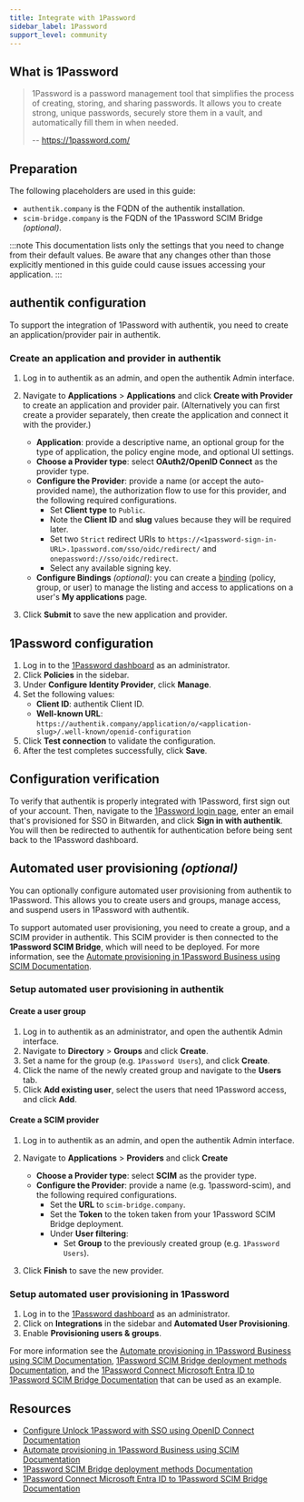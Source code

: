```yaml
---
title: Integrate with 1Password
sidebar_label: 1Password
support_level: community
---
```


## What is 1Password

> 1Password is a password management tool that simplifies the process of creating, storing, and sharing passwords. It allows you to create strong, unique passwords, securely store them in a vault, and automatically fill them in when needed.
>
> -- https://1password.com/

## Preparation

The following placeholders are used in this guide:

- `authentik.company` is the FQDN of the authentik installation.
- `scim-bridge.company` is the FQDN of the 1Password SCIM Bridge _(optional)_.

:::note
This documentation lists only the settings that you need to change from their default values. Be aware that any changes other than those explicitly mentioned in this guide could cause issues accessing your application.
:::

## authentik configuration

To support the integration of 1Password with authentik, you need to create an application/provider pair in authentik.

### Create an application and provider in authentik

1. Log in to authentik as an admin, and open the authentik Admin interface.
2. Navigate to **Applications** > **Applications** and click **Create with Provider** to create an application and provider pair. (Alternatively you can first create a provider separately, then create the application and connect it with the provider.)

    - **Application**: provide a descriptive name, an optional group for the type of application, the policy engine mode, and optional UI settings.
    - **Choose a Provider type**: select **OAuth2/OpenID Connect** as the provider type.
    - **Configure the Provider**: provide a name (or accept the auto-provided name), the authorization flow to use for this provider, and the following required configurations.
        - Set **Client type** to `Public`.
        - Note the **Client ID** and **slug** values because they will be required later.
        - Set two `Strict` redirect URIs to `https://<1password-sign-in-URL>.1password.com/sso/oidc/redirect/` and `onepassword://sso/oidc/redirect`.
        - Select any available signing key.
    - **Configure Bindings** _(optional)_: you can create a [binding](/docs/add-secure-apps/flows-stages/bindings/) (policy, group, or user) to manage the listing and access to applications on a user's **My applications** page.

3. Click **Submit** to save the new application and provider.

## 1Password configuration

1. Log in to the [1Password dashboard](https://start.1password.com/) as an administrator.
2. Click **Policies** in the sidebar.
3. Under **Configure Identity Provider**, click **Manage**.
4. Set the following values:
    - **Client ID**: authentik Client ID.
    - **Well-known URL**: `https://authentik.company/application/o/<application-slug>/.well-known/openid-configuration`
5. Click **Test connection** to validate the configuration.
6. After the test completes successfully, click **Save**.

## Configuration verification

To verify that authentik is properly integrated with 1Password, first sign out of your account. Then, navigate to the [1Password login page](https://my.1password.com/signin), enter an email that's provisioned for SSO in Bitwarden, and click **Sign in with authentik**. You will then be redirected to authentik for authentication before being sent back to the 1Password dashboard.

## Automated user provisioning _(optional)_

You can optionally configure automated user provisioning from authentik to 1Password. This allows you to create users and groups, manage access, and suspend users in 1Password with authentik.

To support automated user provisioning, you need to create a group, and a SCIM provider in authentik. This SCIM provider is then connected to the **1Password SCIM Bridge**, which will need to be deployed. For more information, see the [Automate provisioning in 1Password Business using SCIM Documentation](https://support.1password.com/scim/).

### Setup automated user provisioning in authentik

#### Create a user group

1. Log in to authentik as an administrator, and open the authentik Admin interface.
2. Navigate to **Directory** > **Groups** and click **Create**.
3. Set a name for the group (e.g. `1Password Users`), and click **Create**.
4. Click the name of the newly created group and navigate to the **Users** tab.
5. Click **Add existing user**, select the users that need 1Password access, and click **Add**.

#### Create a SCIM provider

1. Log in to authentik as an admin, and open the authentik Admin interface.
2. Navigate to **Applications** > **Providers** and click **Create**

    - **Choose a Provider type**: select **SCIM** as the provider type.
    - **Configure the Provider**: provide a name (e.g. 1password-scim), and the following required configurations.
        - Set the **URL** to `scim-bridge.company`.
        - Set the **Token** to the token taken from your 1Password SCIM Bridge deployment.
        - Under **User filtering**:
            - Set **Group** to the previously created group (e.g. `1Password Users`).

3. Click **Finish** to save the new provider.

### Setup automated user provisioning in 1Password

1. Log in to the [1Password dashboard](https://start.1password.com/) as an administrator.
2. Click on **Integrations** in the sidebar and **Automated User Provisioning**.
3. Enable **Provisioning users & groups**.

For more information see the [Automate provisioning in 1Password Business using SCIM Documentation](https://support.1password.com/scim/), [1Password SCIM Bridge deployment methods Documentation](https://github.com/1Password/scim-examples), and the [1Password Connect Microsoft Entra ID to 1Password SCIM Bridge Documentation](https://support.1password.com/scim-entra-id/#next-steps) that can be used as an example.

## Resources

- [Configure Unlock 1Password with SSO using OpenID Connect Documentation](https://support.1password.com/sso-configure-generic/)
- [Automate provisioning in 1Password Business using SCIM Documentation](https://support.1password.com/scim/)
- [1Password SCIM Bridge deployment methods Documentation](https://github.com/1Password/scim-examples)
- [1Password Connect Microsoft Entra ID to 1Password SCIM Bridge Documentation](https://support.1password.com/scim-entra-id/#next-steps)
